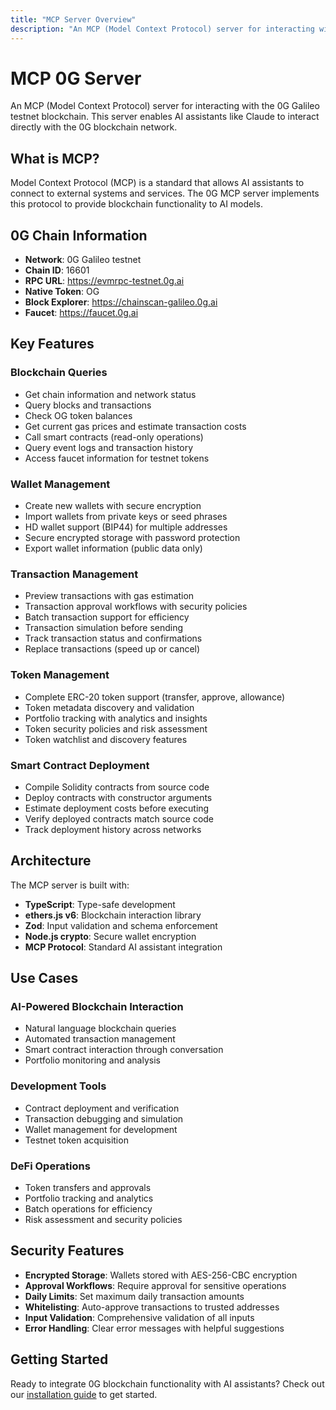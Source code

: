 ```yaml
---
title: "MCP Server Overview"
description: "An MCP (Model Context Protocol) server for interacting with the 0G Galileo testnet blockchain"
---
```


# MCP 0G Server

An MCP (Model Context Protocol) server for interacting with the 0G Galileo testnet blockchain. This server enables AI assistants like Claude to interact directly with the 0G blockchain network.

## What is MCP?

Model Context Protocol (MCP) is a standard that allows AI assistants to connect to external systems and services. The 0G MCP server implements this protocol to provide blockchain functionality to AI models.

## 0G Chain Information

- **Network**: 0G Galileo testnet
- **Chain ID**: 16601
- **RPC URL**: https://evmrpc-testnet.0g.ai
- **Native Token**: OG
- **Block Explorer**: https://chainscan-galileo.0g.ai
- **Faucet**: https://faucet.0g.ai

## Key Features

### Blockchain Queries
- Get chain information and network status
- Query blocks and transactions
- Check OG token balances
- Get current gas prices and estimate transaction costs
- Call smart contracts (read-only operations)
- Query event logs and transaction history
- Access faucet information for testnet tokens

### Wallet Management
- Create new wallets with secure encryption
- Import wallets from private keys or seed phrases
- HD wallet support (BIP44) for multiple addresses
- Secure encrypted storage with password protection
- Export wallet information (public data only)

### Transaction Management
- Preview transactions with gas estimation
- Transaction approval workflows with security policies
- Batch transaction support for efficiency
- Transaction simulation before sending
- Track transaction status and confirmations
- Replace transactions (speed up or cancel)

### Token Management
- Complete ERC-20 token support (transfer, approve, allowance)
- Token metadata discovery and validation
- Portfolio tracking with analytics and insights
- Token security policies and risk assessment
- Token watchlist and discovery features

### Smart Contract Deployment
- Compile Solidity contracts from source code
- Deploy contracts with constructor arguments
- Estimate deployment costs before executing
- Verify deployed contracts match source code
- Track deployment history across networks

## Architecture

The MCP server is built with:

- **TypeScript**: Type-safe development
- **ethers.js v6**: Blockchain interaction library
- **Zod**: Input validation and schema enforcement
- **Node.js crypto**: Secure wallet encryption
- **MCP Protocol**: Standard AI assistant integration

## Use Cases

### AI-Powered Blockchain Interaction
- Natural language blockchain queries
- Automated transaction management
- Smart contract interaction through conversation
- Portfolio monitoring and analysis

### Development Tools
- Contract deployment and verification
- Transaction debugging and simulation
- Wallet management for development
- Testnet token acquisition

### DeFi Operations
- Token transfers and approvals
- Portfolio tracking and analytics
- Batch operations for efficiency
- Risk assessment and security policies

## Security Features

- **Encrypted Storage**: Wallets stored with AES-256-CBC encryption
- **Approval Workflows**: Require approval for sensitive operations
- **Daily Limits**: Set maximum daily transaction amounts
- **Whitelisting**: Auto-approve transactions to trusted addresses
- **Input Validation**: Comprehensive validation of all inputs
- **Error Handling**: Clear error messages with helpful suggestions

## Getting Started

Ready to integrate 0G blockchain functionality with AI assistants? Check out our [installation guide](/mcp-server/installation) to get started.
